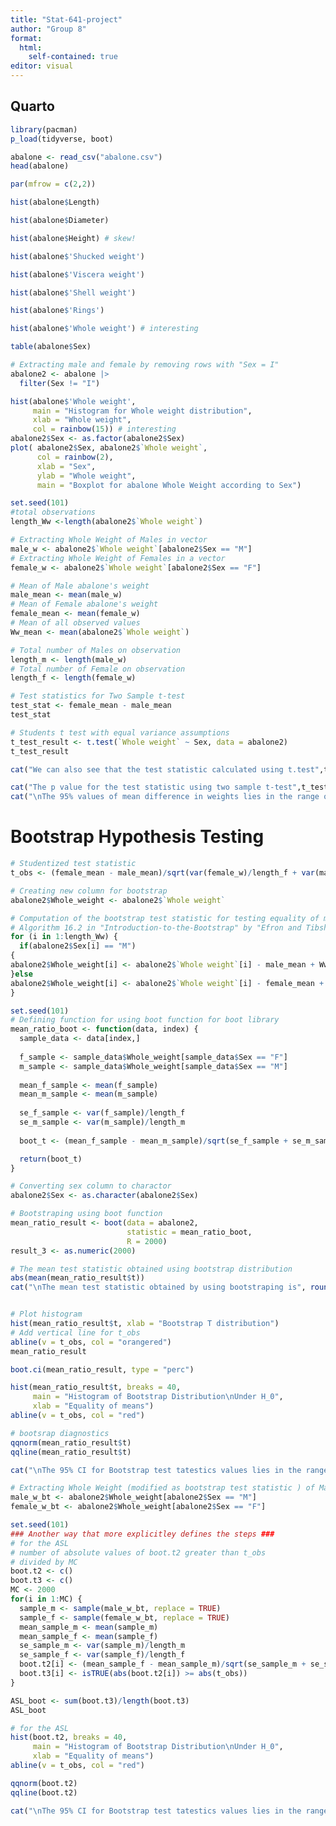 ```yaml
---
title: "Stat-641-project"
author: "Group 8"
format: 
  html:
    self-contained: true
editor: visual
---
```


## Quarto

```r
library(pacman)
p_load(tidyverse, boot)
```

```r
abalone <- read_csv("abalone.csv")
head(abalone)
```

```r
par(mfrow = c(2,2))

hist(abalone$Length)

hist(abalone$Diameter)

hist(abalone$Height) # skew!

hist(abalone$'Shucked weight')

hist(abalone$'Viscera weight')

hist(abalone$'Shell weight')

hist(abalone$'Rings')

hist(abalone$'Whole weight') # interesting
```

```r
table(abalone$Sex)
```

```r
# Extracting male and female by removing rows with "Sex = I"
abalone2 <- abalone |> 
  filter(Sex != "I") 
```

```r
hist(abalone$'Whole weight',
     main = "Histogram for Whole weight distribution",
     xlab = "Whole weight",
     col = rainbow(15)) # interesting
abalone2$Sex <- as.factor(abalone2$Sex)
plot( abalone2$Sex, abalone2$`Whole weight`,
      col = rainbow(2),
      xlab = "Sex",
      ylab = "Whole weight",
      main = "Boxplot for abalone Whole Weight according to Sex")
```

```r
set.seed(101)
#total observations
length_Ww <-length(abalone2$`Whole weight`)

# Extracting Whole Weight of Males in vector
male_w <- abalone2$`Whole weight`[abalone2$Sex == "M"]
# Extracting Whole Weight of Females in a vector
female_w <- abalone2$`Whole weight`[abalone2$Sex == "F"]

# Mean of Male abalone's weight
male_mean <- mean(male_w)
# Mean of Female abalone's weight
female_mean <- mean(female_w)
# Mean of all observed values
Ww_mean <- mean(abalone2$`Whole weight`)

# Total number of Males on observation
length_m <- length(male_w)
# Total number of Female on observation
length_f <- length(female_w)
```

```r
# Test statistics for Two Sample t-test
test_stat <- female_mean - male_mean
test_stat
```

```r
# Students t test with equal variance assumptions
t_test_result <- t.test(`Whole weight` ~ Sex, data = abalone2)
t_test_result
```

```r
cat("We can also see that the test statistic calculated using t.test",t_test_result$statistic, " is greater than the observed test statistic", test_stat)
```

```r
cat("The p value for the test statistic using two sample t-test",t_test_result$p.value, "which is < 0.05, so we reject the null hypothesis and say that there is difference in the means of the data\n")
cat("\nThe 95% values of mean difference in weights lies in the range of",t_test_result$conf.int)
```

# Bootstrap Hypothesis Testing

```r
# Studentized test statistic
t_obs <- (female_mean - male_mean)/sqrt(var(female_w)/length_f + var(male_w)/length_m)
```

```r
# Creating new column for bootstrap
abalone2$Whole_weight <- abalone2$`Whole weight`

# Computation of the bootstrap test statistic for testing equality of means.
# Algorithm 16.2 in "Introduction-to-the-Bootstrap" by "Efron and Tibshirani"
for (i in 1:length_Ww) {
  if(abalone2$Sex[i] == "M")
{
abalone2$Whole_weight[i] <- abalone2$`Whole weight`[i] - male_mean + Ww_mean
}else
abalone2$Whole_weight[i] <- abalone2$`Whole weight`[i] - female_mean + Ww_mean
}
```

```r
set.seed(101)
# Defining function for using boot function for boot library
mean_ratio_boot <- function(data, index) {
  sample_data <- data[index,]
  
  f_sample <- sample_data$Whole_weight[sample_data$Sex == "F"]
  m_sample <- sample_data$Whole_weight[sample_data$Sex == "M"]
  
  mean_f_sample <- mean(f_sample)
  mean_m_sample <- mean(m_sample)
  
  se_f_sample <- var(f_sample)/length_f
  se_m_sample <- var(m_sample)/length_m
  
  boot_t <- (mean_f_sample - mean_m_sample)/sqrt(se_f_sample + se_m_sample)

  return(boot_t)
}

# Converting sex column to charactor
abalone2$Sex <- as.character(abalone2$Sex)

# Bootstraping using boot function
mean_ratio_result <- boot(data = abalone2, 
                          statistic = mean_ratio_boot, 
                          R = 2000)
result_3 <- as.numeric(2000)

# The mean test statistic obtained using bootstrap distribution
abs(mean(mean_ratio_result$t))
cat("\nThe mean test statistic obtained by using bootstraping is", round(abs(mean(mean_ratio_result$t)),4),"\n")


# Plot histogram
hist(mean_ratio_result$t, xlab = "Bootstrap T distribution")
# Add vertical line for t_obs
abline(v = t_obs, col = "orangered")
mean_ratio_result

boot.ci(mean_ratio_result, type = "perc")
```

```r
hist(mean_ratio_result$t, breaks = 40,
     main = "Histogram of Bootstrap Distribution\nUnder H_0",
     xlab = "Equality of means")
abline(v = t_obs, col = "red")
```

```r
# bootsrap diagnostics
qqnorm(mean_ratio_result$t)
qqline(mean_ratio_result$t)
```

```r
cat("\nThe 95% CI for Bootstrap test tatestics values lies in the range of",quantile(mean_ratio_result$t, c(0.025, 0.975)))
```

```r
# Extracting Whole Weight (modified as bootstrap test statistic ) of Males in vector 
male_w_bt <- abalone2$Whole_weight[abalone2$Sex == "M"]
female_w_bt <- abalone2$Whole_weight[abalone2$Sex == "F"]
```

```r
set.seed(101)
### Another way that more explicitley defines the steps ###
# for the ASL
# number of absolute values of boot.t2 greater than t_obs
# divided by MC
boot.t2 <- c()
boot.t3 <- c()
MC <- 2000
for(i in 1:MC) {
  sample_m <- sample(male_w_bt, replace = TRUE)
  sample_f <- sample(female_w_bt, replace = TRUE)
  mean_sample_m <- mean(sample_m)
  mean_sample_f <- mean(sample_f)
  se_sample_m <- var(sample_m)/length_m
  se_sample_f <- var(sample_f)/length_f
  boot.t2[i] <- (mean_sample_f - mean_sample_m)/sqrt(se_sample_m + se_sample_f)
  boot.t3[i] <- isTRUE(abs(boot.t2[i]) >= abs(t_obs))
}

ASL_boot <- sum(boot.t3)/length(boot.t3)
ASL_boot
```

```r
# for the ASL
hist(boot.t2, breaks = 40,
     main = "Histogram of Bootstrap Distribution\nUnder H_0",
     xlab = "Equality of means")
abline(v = t_obs, col = "red")
```

```r
qqnorm(boot.t2)
qqline(boot.t2)
```

```r
cat("\nThe 95% CI for Bootstrap test tatestics values lies in the range of",quantile(boot.t2, c(0.025, 0.975)))
```
